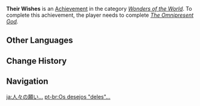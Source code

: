 {{Achievement Infobox
|title        = 
|id           = 84051
|order id     = 5030
|category     = Wonders of the World
|description  = Bring all the wishes upon the [[Statue of the Omnipresent God]] to fruition.
|requirements = Complete ''[[The Omnipresent God]].''
|primogems    = 5
|tracking     = 
|hidden       = 1
|quest        = Omnipresence Over Mortals
|topic        = 
|type         = Quest
}}
'''Their Wishes''' is an [[Achievement]] in the category ''[[Wonders of the World]]''. To complete this achievement, the player needs to complete ''[[The Omnipresent God]].''
<!--
==Trivia==

==Video Guides==
{{EVT
|video1   = 
|caption1 = 
}}
-->
==Other Languages==
{{Other Languages
|en      = Their Wishes
|zhs     = 「他们」的愿望…
|zhs_rm  = "Tāmen" de Yuànwàng...
|zht     = 「他們」的願望…
|zht_rm  = "Tāmen" de Yuànwàng...
|zh_tl   = 
|ja      = 人々の願い…
|ja_rm   = Hitobito no Negai...
|ja_tl   = People's Wishes...
|ko      = 「그들」의 염원은…
|ko_rm   = "Geudeul"-ui Yeomwoneun...
|ko_tl   = "Their" Wishes...
|es      = Los deseos de los demás
|es_tl   = The Wishes of Others
|fr      = Leurs espoirs...
|fr_tl   = Their Hopes...
|ru      = Чужие желания
|ru_tl   = Someone's Wishes
|th      = ความปรารถนาของ "พวกเขา"...
|th_rm   = 
|th_tl   = 
|vi      = Ước Nguyện Của "Họ"...
|vi_tl   = 
|de      = Ihre Wünsche&nbsp;...
|de_tl   = Their Wishes...
|id      = Harapan Mereka&nbsp;....
|id_tl   = Their Hopes...
|pt      = Os desejos "deles"...
|pt_tl   = 
|tr      = Kabul Bekleyen Dilekler
|tr_tl   = 
|it      = I loro desideri
|it_tl   = 
}}

==Change History==
{{Change History|2.1}}
<!--
==References==
{{Reflist}}
-->
==Navigation==
{{Achievement Navbox|Wonders of the World|Quest}}

[[ja:人々の願い…]]
[[pt-br:Os desejos "deles"...]]